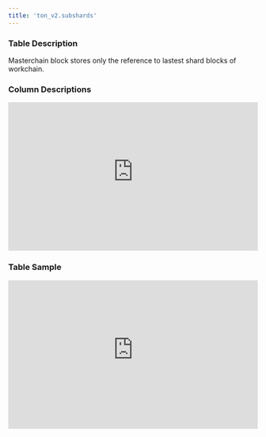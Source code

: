```yaml
---
title: 'ton_v2.subshards'
---
```


### Table Description
Masterchain block stores only the reference to lastest shard blocks of workchain.
### Column Descriptions

<div>
    <iframe
        src="https://doc-embed-app.chainbasehq.com/columns/ton_v2.subshards"
        width="100%"
        height="300px"
        frameBorder="0"
        scrolling="no"
    ></iframe>
</div>

### Table Sample

<div>
    <iframe
        src="https://doc-embed-app.chainbasehq.com/data/ton_v2.subshards"
        width="100%"
        height="300px"
        frameBorder="0"
        scrolling="no"
    ></iframe>
</div>